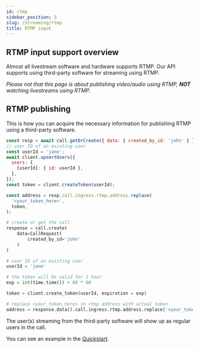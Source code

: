 ```yaml
---
id: rtmp
sidebar_position: 3
slug: /streaming/rtmp
title: RTMP input
---
```



## RTMP input support overview

Almost all livestream software and hardware supports RTMP. Our API supports using third-party software for streaming using RTMP.

_Please not that this page is about publishing video/audio using RTMP, **NOT** watching livestreams using RTMP._

## RTMP publishing

This is how you can acquire the necessary information for publishing RTMP using a third-party software.

<Tabs groupId="examples">
<TabItem value="js" label="JavaScript">

```js
const resp = await call.getOrCreate({ data: { created_by_id: 'john' } });
// user ID of an existing user
const userId = 'jane';
await client.upsertUsers({
  users: {
    [userId]: { id: userId },
  },
});
const token = client.createToken(userId);

const address = resp.call.ingress.rtmp.address.replace(
  '<your_token_here>',
  token,
);
```

</TabItem>
<TabItem value="py" label="Python">

```py
# create or get the call
response = call.create(
    data=CallRequest(
        created_by_id='john'
    )
)

# user ID of an existing user
userId = 'jane'

# the token will be valid for 1 hour
exp = int(time.time()) + 60 * 60

token = client.create_token(userId, expiration = exp)

# replace <your_token_here> in rtmp address with actual token
address = response.data().call.ingress.rtmp.address.replace('<your_token_here>', token)
```

</TabItem>
</Tabs>

The user(s) streaming from the third-party software will show up as regular users in the call.

You can see an example in the [Quickstart](../../streaming/overview/#test-sending-video-via-rtmp-using-obs).
